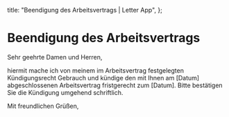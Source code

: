   title: "Beendigung des Arbeitsvertrags | Letter App",
};

# Beendigung des Arbeitsvertrags

Sehr geehrte Damen und Herren,

hiermit mache ich von meinem im Arbeitsvertrag festgelegten Kündigungsrecht Gebrauch und kündige den mit Ihnen am [Datum] abgeschlossenen Arbeitsvertrag fristgerecht zum [Datum]. Bitte bestätigen Sie die Kündigung umgehend schriftlich.

Mit freundlichen Grüßen,
